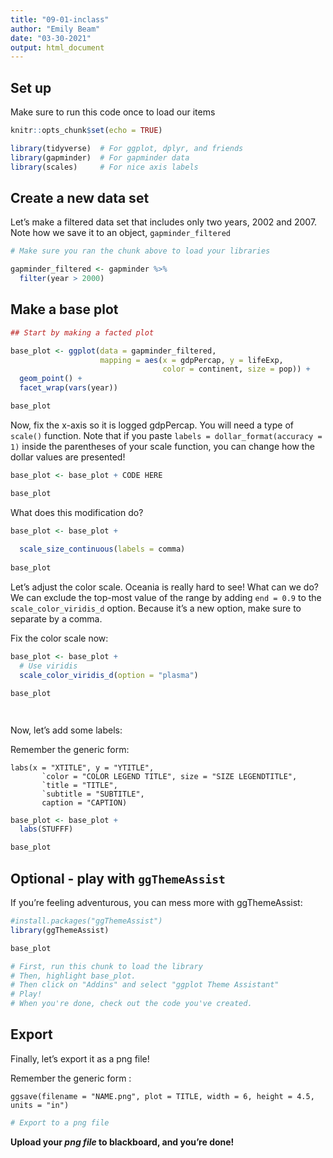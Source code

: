 ```yaml
---
title: "09-01-inclass"
author: "Emily Beam"
date: "03-30-2021"
output: html_document
---
```



## Set up

Make sure to run this code once to load our items
```r
knitr::opts_chunk$set(echo = TRUE)

library(tidyverse)  # For ggplot, dplyr, and friends
library(gapminder)  # For gapminder data
library(scales)     # For nice axis labels
```

## Create a new data set 

Let's make a filtered data set that includes only two years, 2002 and 2007. Note how we save it to an object, `gapminder_filtered`

```r
# Make sure you ran the chunk above to load your libraries

gapminder_filtered <- gapminder %>% 
  filter(year > 2000)
```


## Make a base plot 

```r
## Start by making a facted plot 

base_plot <- ggplot(data = gapminder_filtered,
                    mapping = aes(x = gdpPercap, y = lifeExp, 
                                  color = continent, size = pop)) +
  geom_point() + 
  facet_wrap(vars(year))

base_plot

```

Now, fix the x-axis so it is logged gdpPercap. You will need a type of `scale()` function. Note that if you paste `labels = dollar_format(accuracy = 1)` inside the parentheses of your scale function, you can change how the dollar values are presented!

```r

base_plot <- base_plot + CODE HERE

base_plot
```

What does this modification do? 
```r

base_plot <- base_plot + 
  
  scale_size_continuous(labels = comma)
  
base_plot
```


Let's adjust the color scale. Oceania is really hard to see! What can we do? We can exclude the top-most value of the range by adding `end = 0.9` to the `scale_color_viridis_d` option. Because it's a new option, make sure to separate by a comma. 

Fix the color scale now:
```r
base_plot <- base_plot + 
  # Use viridis
  scale_color_viridis_d(option = "plasma") 

base_plot




```

Now, let's add some labels: 

Remember the generic form: 

```{}
labs(x = "XTITLE", y = "YTITLE",
       `color = "COLOR LEGEND TITLE", size = "SIZE LEGENDTITLE",
       `title = "TITLE",
       `subtitle = "SUBTITLE",
       caption = "CAPTION)
```

```r
base_plot <- base_plot + 
  labs(STUFFF)

base_plot
```


## Optional  - play with `ggThemeAssist`

If you're feeling adventurous, you can mess more with ggThemeAssist: 

```r
#install.packages("ggThemeAssist")
library(ggThemeAssist)

base_plot

# First, run this chunk to load the library 
# Then, highlight base_plot. 
# Then click on "Addins" and select "ggplot Theme Assistant"
# Play! 
# When you're done, check out the code you've created. 
```



## Export
Finally, let's export it as a png file! 

Remember the generic form : 
```{}
ggsave(filename = "NAME.png", plot = TITLE, width = 6, height = 4.5, units = "in")
```


```r

# Export to a png file
```


**Upload your *png file* to blackboard, and you're done!**
